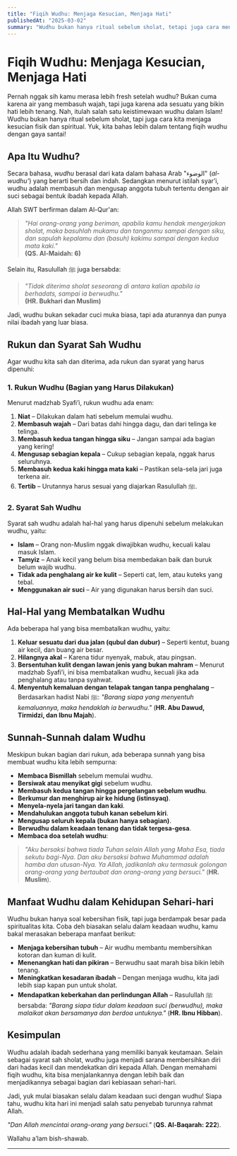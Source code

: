 ```yaml
---
title: "Fiqih Wudhu: Menjaga Kesucian, Menjaga Hati"
publishedAt: "2025-03-02"
summary: "Wudhu bukan hanya ritual sebelum sholat, tetapi juga cara menjaga kesucian fisik dan spiritual."
---
```


# Fiqih Wudhu: Menjaga Kesucian, Menjaga Hati  

Pernah nggak sih kamu merasa lebih fresh setelah wudhu? Bukan cuma karena air yang membasuh wajah, tapi juga karena ada sesuatu yang bikin hati lebih tenang. Nah, itulah salah satu keistimewaan wudhu dalam Islam! Wudhu bukan hanya ritual sebelum sholat, tapi juga cara kita menjaga kesucian fisik dan spiritual. Yuk, kita bahas lebih dalam tentang fiqih wudhu dengan gaya santai!  

## **Apa Itu Wudhu?**  

Secara bahasa, *wudhu* berasal dari kata dalam bahasa Arab "الوضوء" (*al-wudhu’*) yang berarti bersih dan indah. Sedangkan menurut istilah syar’i, wudhu adalah membasuh dan mengusap anggota tubuh tertentu dengan air suci sebagai bentuk ibadah kepada Allah.  

Allah SWT berfirman dalam Al-Qur'an:  

> _"Hai orang-orang yang beriman, apabila kamu hendak mengerjakan sholat, maka basuhlah mukamu dan tanganmu sampai dengan siku, dan sapulah kepalamu dan (basuh) kakimu sampai dengan kedua mata kaki."_  
> **(QS. Al-Maidah: 6)**  

Selain itu, Rasulullah ﷺ juga bersabda:  

> _"Tidak diterima sholat seseorang di antara kalian apabila ia berhadats, sampai ia berwudhu."_  
> **(HR. Bukhari dan Muslim)**  

Jadi, wudhu bukan sekadar cuci muka biasa, tapi ada aturannya dan punya nilai ibadah yang luar biasa.  

## **Rukun dan Syarat Sah Wudhu**  

Agar wudhu kita sah dan diterima, ada rukun dan syarat yang harus dipenuhi:  

### **1. Rukun Wudhu (Bagian yang Harus Dilakukan)**
Menurut madzhab Syafi’i, rukun wudhu ada enam:  

1. **Niat** – Dilakukan dalam hati sebelum memulai wudhu.  
2. **Membasuh wajah** – Dari batas dahi hingga dagu, dan dari telinga ke telinga.  
3. **Membasuh kedua tangan hingga siku** – Jangan sampai ada bagian yang kering!  
4. **Mengusap sebagian kepala** – Cukup sebagian kepala, nggak harus seluruhnya.  
5. **Membasuh kedua kaki hingga mata kaki** – Pastikan sela-sela jari juga terkena air.  
6. **Tertib** – Urutannya harus sesuai yang diajarkan Rasulullah ﷺ.  

### **2. Syarat Sah Wudhu**  
Syarat sah wudhu adalah hal-hal yang harus dipenuhi sebelum melakukan wudhu, yaitu:  

- **Islam** – Orang non-Muslim nggak diwajibkan wudhu, kecuali kalau masuk Islam.  
- **Tamyiz** – Anak kecil yang belum bisa membedakan baik dan buruk belum wajib wudhu.  
- **Tidak ada penghalang air ke kulit** – Seperti cat, lem, atau kuteks yang tebal.  
- **Menggunakan air suci** – Air yang digunakan harus bersih dan suci.  

## **Hal-Hal yang Membatalkan Wudhu**  

Ada beberapa hal yang bisa membatalkan wudhu, yaitu:  

1. **Keluar sesuatu dari dua jalan (qubul dan dubur)** – Seperti kentut, buang air kecil, dan buang air besar.  
2. **Hilangnya akal** – Karena tidur nyenyak, mabuk, atau pingsan.  
3. **Bersentuhan kulit dengan lawan jenis yang bukan mahram** – Menurut madzhab Syafi’i, ini bisa membatalkan wudhu, kecuali jika ada penghalang atau tanpa syahwat.  
4. **Menyentuh kemaluan dengan telapak tangan tanpa penghalang** – Berdasarkan hadist Nabi ﷺ: _"Barang siapa yang menyentuh kemaluannya, maka hendaklah ia berwudhu."_ (**HR. Abu Dawud, Tirmidzi, dan Ibnu Majah**).  

## **Sunnah-Sunnah dalam Wudhu**  

Meskipun bukan bagian dari rukun, ada beberapa sunnah yang bisa membuat wudhu kita lebih sempurna:  

- **Membaca Bismillah** sebelum memulai wudhu.  
- **Bersiwak atau menyikat gigi** sebelum wudhu.  
- **Membasuh kedua tangan hingga pergelangan sebelum wudhu**.  
- **Berkumur dan menghirup air ke hidung (istinsyaq)**.  
- **Menyela-nyela jari tangan dan kaki**.  
- **Mendahulukan anggota tubuh kanan sebelum kiri**.  
- **Mengusap seluruh kepala (bukan hanya sebagian)**.  
- **Berwudhu dalam keadaan tenang dan tidak tergesa-gesa**.  
- **Membaca doa setelah wudhu**:  

> _"Aku bersaksi bahwa tiada Tuhan selain Allah yang Maha Esa, tiada sekutu bagi-Nya. Dan aku bersaksi bahwa Muhammad adalah hamba dan utusan-Nya. Ya Allah, jadikanlah aku termasuk golongan orang-orang yang bertaubat dan orang-orang yang bersuci."_ (**HR. Muslim**).  

## **Manfaat Wudhu dalam Kehidupan Sehari-hari**  

Wudhu bukan hanya soal kebersihan fisik, tapi juga berdampak besar pada spiritualitas kita. Coba deh biasakan selalu dalam keadaan wudhu, kamu bakal merasakan beberapa manfaat berikut:  

- **Menjaga kebersihan tubuh** – Air wudhu membantu membersihkan kotoran dan kuman di kulit.  
- **Menenangkan hati dan pikiran** – Berwudhu saat marah bisa bikin lebih tenang.  
- **Meningkatkan kesadaran ibadah** – Dengan menjaga wudhu, kita jadi lebih siap kapan pun untuk sholat.  
- **Mendapatkan keberkahan dan perlindungan Allah** – Rasulullah ﷺ bersabda: _"Barang siapa tidur dalam keadaan suci (berwudhu), maka malaikat akan bersamanya dan berdoa untuknya."_ (**HR. Ibnu Hibban**).  

## **Kesimpulan**  

Wudhu adalah ibadah sederhana yang memiliki banyak keutamaan. Selain sebagai syarat sah sholat, wudhu juga menjadi sarana membersihkan diri dari hadas kecil dan mendekatkan diri kepada Allah. Dengan memahami fiqih wudhu, kita bisa menjalankannya dengan lebih baik dan menjadikannya sebagai bagian dari kebiasaan sehari-hari.  

Jadi, yuk mulai biasakan selalu dalam keadaan suci dengan wudhu! Siapa tahu, wudhu kita hari ini menjadi salah satu penyebab turunnya rahmat Allah.  

_"Dan Allah mencintai orang-orang yang bersuci."_ (**QS. Al-Baqarah: 222**).  

Wallahu a’lam bish-shawab.  

---